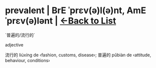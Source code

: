 = prevalent | BrE ˈprɛv(ə)l(ə)nt, AmE ˈprɛv(ə)lənt | [[/wordsi|<-Back to List]] =

`普遍的/流行的`

adjective

流行的 liúxíng de ‹fashion, customs, disease›; 普遍的 pǔbiàn de ‹attitude, behaviour, conditions›

